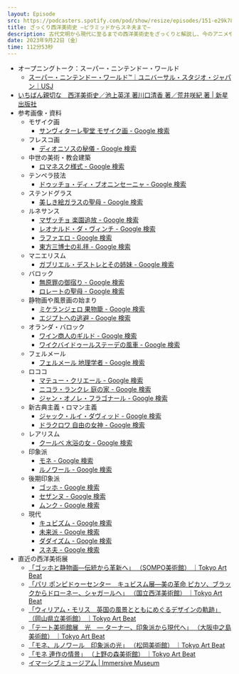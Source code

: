 ```yaml
---
layout: Episode
src: https://podcasters.spotify.com/pod/show/resize/episodes/151-e29k78k
title: ざっくり西洋美術史 —ピラミッドからスネ夫まで—
description: 古代文明から現代に至るまでの西洋美術史をざっくりと解説し、今のアニメや漫画にどう繋がっているのかを話しました。
date: 2023年9月22日（金）
time: 112分53秒
---
```


- オープニングトーク：スーパー・ニンテンドー・ワールド
  - [スーパー・ニンテンドー・ワールド™｜ユニバーサル・スタジオ・ジャパン｜USJ](https://www.usj.co.jp/web/ja/jp/areas/super-nintendo-world)
- [いちばん親切な　西洋美術史／池上英洋 著川口清香 著／荒井咲紀 著 | 新星出版社](https://www.shin-sei.co.jp/np/isbn/978-4-405-07228-2/)
- 参考画像・資料
    - モザイク画
        - [サンヴィターレ聖堂 モザイク画 - Google 検索](https://www.google.com/search?q=%E3%82%B5%E3%83%B3%E3%83%B4%E3%82%A3%E3%82%BF%E3%83%BC%E3%83%AC%E8%81%96%E5%A0%82+%E3%83%A2%E3%82%B6%E3%82%A4%E3%82%AF%E7%94%BB&tbm=isch)
    - フレスコ画
        - [ディオニソスの秘儀 - Google 検索](https://www.google.com/search?tbm=isch&q=%E3%83%87%E3%82%A3%E3%82%AA%E3%83%8B%E3%82%BD%E3%82%B9%E3%81%AE%E7%A7%98%E5%84%80)
    - 中世の美術・教会建築
        - [ロマネスク様式 - Google 検索](https://www.google.com/search?tbm=isch&q=%E3%83%AD%E3%83%9E%E3%83%8D%E3%82%B9%E3%82%AF%E6%A7%98%E5%BC%8F#imgrc=yz42Y9r4kbu3HM)
    - テンペラ技法
        - [ドゥッチョ・ディ・ブオニンセーニャ - Google 検索](https://www.google.com/search?tbm=isch&q=%E3%83%89%E3%82%A5%E3%83%83%E3%83%81%E3%83%A7%E3%83%BB%E3%83%87%E3%82%A3%E3%83%BB%E3%83%96%E3%82%AA%E3%83%8B%E3%83%B3%E3%82%BB%E3%83%BC%E3%83%8B%E3%83%A3)
    - ステンドグラス
        - [美しき絵ガラスの聖母 - Google 検索](https://www.google.com/search?tbm=isch&q=%E7%BE%8E%E3%81%97%E3%81%8D%E7%B5%B5%E3%82%AC%E3%83%A9%E3%82%B9%E3%81%AE%E8%81%96%E6%AF%8D)
    - ルネサンス
        - [マザッチョ 楽園追放 - Google 検索](https://www.google.com/search?tbm=isch&q=%E3%83%9E%E3%82%B6%E3%83%83%E3%83%81%E3%83%A7+%E6%A5%BD%E5%9C%92%E8%BF%BD%E6%94%BE#imgrc=z-9avbNEtFWTQM)
        - [レオナルド・ダ・ヴィンチ - Google 検索](https://www.google.com/search?tbm=isch&q=%E3%83%AC%E3%82%AA%E3%83%8A%E3%83%AB%E3%83%89%E3%83%BB%E3%83%80%E3%83%BB%E3%83%B4%E3%82%A3%E3%83%B3%E3%83%81#imgrc=2T2Nh5bZ9YM24M)
        - [ラファエロ - Google 検索](https://www.google.com/search?tbm=isch&q=%E3%83%A9%E3%83%95%E3%82%A1%E3%82%A8%E3%83%AD)
        - [東方三博士の礼拝 - Google 検索](https://www.google.com/search?tbm=isch&q=%E6%9D%B1%E6%96%B9%E4%B8%89%E5%8D%9A%E5%A3%AB%E3%81%AE%E7%A4%BC%E6%8B%9D)
    - マニエリスム
        - [ガブリエル・デストレとその姉妹 - Google 検索](https://www.google.com/search?tbm=isch&q=%E3%82%AC%E3%83%96%E3%83%AA%E3%82%A8%E3%83%AB%E3%83%BB%E3%83%87%E3%82%B9%E3%83%88%E3%83%AC%E3%81%A8%E3%81%9D%E3%81%AE%E5%A7%89%E5%A6%B9)
    - バロック
        - [無原罪の御宿り - Google 検索](https://www.google.com/search?tbm=isch&q=%E7%84%A1%E5%8E%9F%E7%BD%AA%E3%81%AE%E5%BE%A1%E5%AE%BF%E3%82%8A)
        - [ロレートの聖母 - Google 検索](https://www.google.com/search?tbm=isch&q=%E3%83%AD%E3%83%AC%E3%83%BC%E3%83%88%E3%81%AE%E8%81%96%E6%AF%8D)
    - 静物画や風景画の始まり
        - [ミケランジェロ 果物籠 - Google 検索](https://www.google.com/search?tbm=isch&q=%E3%83%9F%E3%82%B1%E3%83%A9%E3%83%B3%E3%82%B8%E3%82%A7%E3%83%AD+%E6%9E%9C%E7%89%A9%E7%B1%A0)
        - [エジプトへの逃避 - Google 検索](https://www.google.com/search?tbm=isch&q=%E3%82%A8%E3%82%B8%E3%83%97%E3%83%88%E3%81%B8%E3%81%AE%E9%80%83%E9%81%BF)
    - オランダ・バロック
        - [ワイン商人のギルド - Google 検索](https://www.google.com/search?tbm=isch&q=%E3%83%AF%E3%82%A4%E3%83%B3%E5%95%86%E4%BA%BA%E3%81%AE%E3%82%AE%E3%83%AB%E3%83%89)
        - [ワイクバイドゥールステーデの風車 - Google 検索](https://www.google.com/search?tbm=isch&q=%E3%83%AF%E3%82%A4%E3%82%AF%E3%83%90%E3%82%A4%E3%83%89%E3%82%A5%E3%83%BC%E3%83%AB%E3%82%B9%E3%83%86%E3%83%BC%E3%83%87%E3%81%AE%E9%A2%A8%E8%BB%8A)
    - フェルメール
        - [フェルメール 地理学者 - Google 検索](https://www.google.com/search?tbm=isch&q=%E3%83%95%E3%82%A7%E3%83%AB%E3%83%A1%E3%83%BC%E3%83%AB+%E5%9C%B0%E7%90%86%E5%AD%A6%E8%80%85)
    - ロココ
        - [マテュー・クリエール - Google 検索](https://www.google.com/search?tbm=isch&q=%E3%83%9E%E3%83%86%E3%83%A5%E3%83%BC%E3%83%BB%E3%82%AF%E3%83%AA%E3%82%A8%E3%83%BC%E3%83%AB)
        - [ニコラ・ランクレ 庭の家 - Google 検索](https://www.google.com/search?tbm=isch&q=%E3%83%8B%E3%82%B3%E3%83%A9%E3%83%BB%E3%83%A9%E3%83%B3%E3%82%AF%E3%83%AC+%E5%BA%AD%E3%81%AE%E5%AE%B6)
        - [ジャン・オノレ・フラゴナール - Google 検索](https://www.google.com/search?tbm=isch&q=%E3%82%B8%E3%83%A3%E3%83%B3%E3%83%BB%E3%82%AA%E3%83%8E%E3%83%AC%E3%83%BB%E3%83%95%E3%83%A9%E3%82%B4%E3%83%8A%E3%83%BC%E3%83%AB)
    - 新古典主義・ロマン主義
        - [ジャック・ルイ・ダヴィッド - Google 検索](https://www.google.com/search?tbm=isch&q=%E3%82%B8%E3%83%A3%E3%83%83%E3%82%AF%E3%83%BB%E3%83%AB%E3%82%A4%E3%83%BB%E3%83%80%E3%83%B4%E3%82%A3%E3%83%83%E3%83%89)
        - [ドラクロワ 自由の女神 - Google 検索](https://www.google.com/search?tbm=isch&q=%E3%83%89%E3%83%A9%E3%82%AF%E3%83%AD%E3%83%AF+%E8%87%AA%E7%94%B1%E3%81%AE%E5%A5%B3%E7%A5%9E)
    - レアリスム
        - [クールベ 水浴の女 - Google 検索](https://www.google.com/search?tbm=isch&q=%E3%82%AF%E3%83%BC%E3%83%AB%E3%83%99+%E6%B0%B4%E6%B5%B4%E3%81%AE%E5%A5%B3)
    - 印象派
        - [モネ - Google 検索](https://www.google.com/search?tbm=isch&q=%E3%83%A2%E3%83%8D)
        - [ルノワール - Google 検索](https://www.google.com/search?tbm=isch&q=%E3%83%AB%E3%83%8E%E3%83%AF%E3%83%BC%E3%83%AB)
    - 後期印象派
        - [ゴッホ - Google 検索](https://www.google.com/search?tbm=isch&q=%E3%82%B4%E3%83%83%E3%83%9B)
        - [セザンヌ - Google 検索](https://www.google.com/search?tbm=isch&q=%E3%82%BB%E3%82%B6%E3%83%B3%E3%83%8C)
        - [ムンク - Google 検索](https://www.google.com/search?tbm=isch&q=%E3%83%A0%E3%83%B3%E3%82%AF)
    - 現代
        - [キュビズム - Google 検索](https://www.google.com/search?tbm=isch&q=%E3%82%AD%E3%83%A5%E3%83%93%E3%82%BA%E3%83%A0)
        - [未来派 - Google 検索](https://www.google.com/search?tbm=isch&q=%E6%9C%AA%E6%9D%A5%E6%B4%BE)
        - [ダダイズム - Google 検索](https://www.google.com/search?tbm=isch&q=%E3%83%80%E3%83%80%E3%82%A4%E3%82%BA%E3%83%A0)
        - [スネ夫 - Google 検索](https://www.google.com/search?tbm=isch&q=%E3%82%B9%E3%83%8D%E5%A4%AB)
- 直近の西洋美術展
    - [「ゴッホと静物画―伝統から革新へ」 （SOMPO美術館） ｜Tokyo Art Beat](https://www.tokyoartbeat.com/events/-/Van-Gogh-and-Still-Life-From-Tradition-to-Innovation/9FE5F8B4/2023-10-17)
    - [「パリ ポンピドゥーセンター　キュビスム展―美の革命 ピカソ、ブラックからドローネー、シャガールへ」 （国立西洋美術館） ｜Tokyo Art Beat](https://www.tokyoartbeat.com/events/-/The-Cubist-Revolution-An-Exhibition-from-the-Collection-of-the-Centre-Pompidou-Paris/DD504118/2023-10-03)
    - [「ウィリアム・モリス　英国の風景とともにめぐるデザインの軌跡」 （岡山県立美術館） ｜Tokyo Art Beat](https://www.tokyoartbeat.com/events/-/William-Morris-Tracing-the-Path-of-Design-Alongside-the-Landscapes-of-Britain/D45518DF/2023-09-29)
    - [「テート美術館展　光　― ターナー、印象派から現代へ」 （大阪中之島美術館） ｜Tokyo Art Beat](https://www.tokyoartbeat.com/events/-/Light-Works-from-the-Tate-Collection/nakanoshima-museum-of-art-osaka/2023-10-26)
    - [「モネ、ルノワール　印象派の光」 （松岡美術館） ｜Tokyo Art Beat](https://www.tokyoartbeat.com/events/-/Monet-Renoir-The-Light-of-the-Impressionists/matsuoka-museum-of-art/2023-06-20)
    - [「モネ 連作の情景」 （上野の森美術館） ｜Tokyo Art Beat](https://www.tokyoartbeat.com/events/-/Monet-Scenes-From-a-Series-of-Paintings/9D3C0ECB/2023-10-20)
    - [イマーシブミュージアム | Immersive Museum](https://www.immersive-museum.jp/)